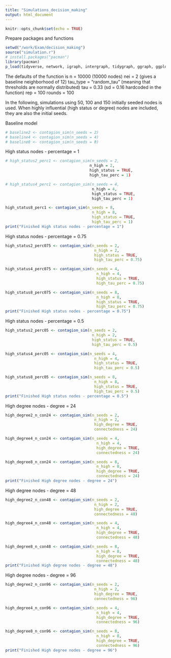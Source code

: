 ```yaml
---
title: "Simulations_decision_making"
output: html_document
---
```


```r
knitr::opts_chunk$set(echo = TRUE)
```

Prepare packages and functions
```r
setwd("/work/Exam/decision_making")
source("simulation.r")
# install.packages("pacman")
library(pacman)
p_load(tidyverse, network, igraph, intergraph, tidygraph, ggraph, ggplot2, ggthemes)
```

The defaults of the function is 
n = 10000 (10000 nodes)
nei = 2 (gives a baseline neighborhood of 12)
tau_type = "random_tau" (meaning that thresholds are normally distributed)
tau = 0.33 (sd = 0.16 hardcoded in the function)
rep = 100
rounds = 100

In the following, simulations using 50, 100 and 150 initially seeded nodes is used. 
When highly influential (high status or degree) nodes are included, they are also the initial seeds. 

Baseline model
```r
# baseline2 <- contagion_sim(n_seeds = 2)
# baseline4 <- contagion_sim(n_seeds = 4)
# baseline8 <- contagion_sim(n_seeds = 8)
```

High status nodes - percentage = 1
```r
# high_status2_perc1 <- contagion_sim(n_seeds = 2,
                                     n_high = 2,
                                     high_status = TRUE,
                                     high_tau_perc = 1)

# high_status4_perc1 <- contagion_sim(n_seeds = 4,
                                      n_high = 4,
                                      high_status = TRUE,
                                      high_tau_perc = 1)

high_status8_perc1 <- contagion_sim(n_seeds = 8,
                                      n_high = 8,
                                      high_status = TRUE,
                                      high_tau_perc = 1)
print("Finished High status nodes - percentage = 1")
```

High status nodes - percentage = 0.75
```r
high_status2_perc075 <- contagion_sim(n_seeds = 2,
                                       n_high = 2,
                                       high_status = TRUE,
                                       high_tau_perc = 0.75)

high_status4_perc075 <- contagion_sim(n_seeds = 4,
                                        n_high = 4,
                                        high_status = TRUE,
                                        high_tau_perc = 0.75)

high_status8_perc075 <- contagion_sim(n_seeds = 8,
                                        n_high = 8,
                                        high_status = TRUE,
                                        high_tau_perc = 0.75)
print("Finished High status nodes - percentage = 0.75")
```

High status nodes - percentage = 0.5
```r
high_status2_perc05 <- contagion_sim(n_seeds = 2,
                                      n_high = 2,
                                      high_status = TRUE,
                                      high_tau_perc = 0.5)

high_status4_perc05 <- contagion_sim(n_seeds = 4,
                                       n_high = 4,
                                       high_status = TRUE,
                                       high_tau_perc = 0.5)

high_status8_perc05 <- contagion_sim(n_seeds = 8,
                                       n_high = 8,
                                       high_status = TRUE,
                                       high_tau_perc = 0.5)
print("Finished High status nodes - percentage = 0.5")
```

High degree nodes - degree = 24
```r
high_degree2_n_con24 <- contagion_sim(n_seeds = 2,
                                       n_high = 2,
                                       high_degree = TRUE,
                                       connectedness = 24)

high_degree4_n_con24 <- contagion_sim(n_seeds = 4,
                                        n_high = 4,
                                        high_degree = TRUE,
                                        connectedness = 24)

high_degree8_n_con24 <- contagion_sim(n_seeds = 8,
                                        n_high = 8,
                                        high_degree = TRUE,
                                        connectedness = 24)
print("Finished High degree nodes - degree = 24")
```

High degree nodes - degree = 48
```r
high_degree2_n_con48 <- contagion_sim(n_seeds = 2,
                                       n_high = 2,
                                       high_degree = TRUE,
                                       connectedness = 48)

high_degree4_n_con48 <- contagion_sim(n_seeds = 4,
                                        n_high = 4,
                                        high_degree = TRUE,
                                        connectedness = 48)

high_degree8_n_con48 <- contagion_sim(n_seeds = 8,
                                        n_high = 8,
                                        high_degree = TRUE,
                                        connectedness = 48)
print("Finished High degree nodes - degree = 48")
```

High degree nodes - degree = 96
```r
high_degree2_n_con96 <- contagion_sim(n_seeds = 2,
                                       n_high = 2,
                                       high_degree = TRUE,
                                       connectedness = 96)

high_degree4_n_con96 <- contagion_sim(n_seeds = 4,
                                        n_high = 4,
                                        high_degree = TRUE,
                                        connectedness = 96)

high_degree8_n_con96 <- contagion_sim(n_seeds = 8,
                                        n_high = 8,
                                        high_degree = TRUE,
                                        connectedness = 96)
print("Finished High degree nodes - degree = 96")
```

